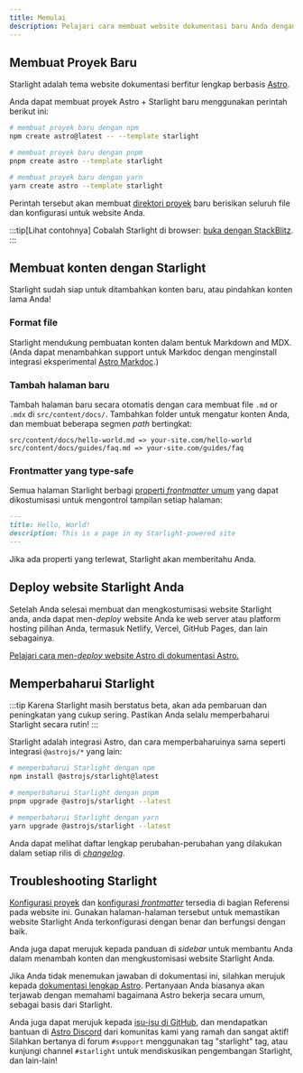 ```yaml
---
title: Memulai
description: Pelajari cara membuat website dokumentasi baru Anda dengan Starlight oleh Astro.
---
```



## Membuat Proyek Baru

Starlight adalah tema website dokumentasi berfitur lengkap berbasis [Astro](https://astro.build).

Anda dapat membuat proyek Astro + Starlight baru menggunakan perintah berikut ini:

<Tabs>
<TabItem label="npm">

```sh
# membuat proyek baru dengan npm
npm create astro@latest -- --template starlight
```

</TabItem>
<TabItem label="pnpm">

```sh
# membuat proyek baru dengan pnpm
pnpm create astro --template starlight
```

</TabItem>
<TabItem label="Yarn">

```sh
# membuat proyek baru dengan yarn
yarn create astro --template starlight
```

</TabItem>
</Tabs>

Perintah tersebut akan membuat [direktori proyek](/id/guides/project-structure/) baru berisikan seluruh file dan konfigurasi untuk website Anda.

:::tip[Lihat contohnya]
Cobalah Starlight di browser:
[buka dengan StackBlitz](https://stackblitz.com/github/withastro/starlight/tree/main/examples/basics).
:::

## Membuat konten dengan Starlight

Starlight sudah siap untuk ditambahkan konten baru, atau pindahkan konten lama Anda!

### Format file

Starlight mendukung pembuatan konten dalam bentuk Markdown and MDX. (Anda dapat menambahkan support untuk Markdoc dengan menginstall integrasi eksperimental [Astro Markdoc](https://docs.astro.build/en/guides/integrations-guide/markdoc/).)

### Tambah halaman baru

Tambah halaman baru secara otomatis dengan cara membuat file `.md` or `.mdx` di `src/content/docs/`. Tambahkan folder untuk mengatur konten Anda, dan membuat beberapa segmen _path_ bertingkat:

```
src/content/docs/hello-world.md => your-site.com/hello-world
src/content/docs/guides/faq.md => your-site.com/guides/faq
```

### Frontmatter yang type-safe

Semua halaman Starlight berbagi [properti _frontmatter_ umum](/id/reference/frontmatter/) yang dapat dikostumisasi untuk mengontrol tampilan setiap halaman:

```md
---
title: Hello, World!
description: This is a page in my Starlight-powered site
---
```

Jika ada properti yang terlewat, Starlight akan memberitahu Anda.

## Deploy website Starlight Anda

Setelah Anda selesai membuat dan mengkostumisasi website Starlight anda, anda dapat men-_deploy_ website Anda ke web server atau platform hosting pilihan Anda, termasuk Netlify, Vercel, GitHub Pages, dan lain sebagainya.

[Pelajari cara men-_deploy_ website Astro di dokumentasi Astro.](https://docs.astro.build/en/guides/deploy/)

## Memperbaharui Starlight

:::tip
Karena Starlight masih berstatus beta, akan ada pembaruan dan peningkatan yang cukup sering. Pastikan Anda selalu memperbaharui Starlight secara rutin!
:::

Starlight adalah integrasi Astro, dan cara memperbaharuinya sama seperti integrasi `@astrojs/*` yang lain:

<Tabs>
<TabItem label="npm">

```sh
# memperbaharui Starlight dengan npm
npm install @astrojs/starlight@latest
```

</TabItem>
<TabItem label="pnpm">

```sh
# memperbaharui Starlight dengan pnpm
pnpm upgrade @astrojs/starlight --latest
```

</TabItem>
<TabItem label="Yarn">

```sh
# memperbaharui Starlight dengan yarn
yarn upgrade @astrojs/starlight --latest
```

</TabItem>
</Tabs>

Anda dapat melihat daftar lengkap perubahan-perubahan yang dilakukan dalam setiap rilis di [_changelog_](https://github.com/withastro/starlight/blob/main/packages/starlight/CHANGELOG.md).

## Troubleshooting Starlight

[Konfigurasi proyek](/id/reference/configuration/) dan [konfigurasi _frontmatter_](/id/reference/frontmatter/) tersedia di bagian Referensi pada website ini. Gunakan halaman-halaman tersebut untuk memastikan website Starlight Anda terkonfigurasi dengan benar dan berfungsi dengan baik.

Anda juga dapat merujuk kepada panduan di _sidebar_ untuk membantu Anda dalam menambah konten dan mengkustomisasi website Starlight Anda.

Jika Anda tidak menemukan jawaban di dokumentasi ini, silahkan merujuk kepada [dokumentasi lengkap Astro](https://docs.astro.build). Pertanyaan Anda biasanya akan terjawab dengan memahami bagaimana Astro bekerja secara umum, sebagai basis dari Starlight.

Anda juga dapat merujuk kepada [isu-isu di GitHub](https://github.com/withastro/starlight/issues), dan mendapatkan bantuan di [Astro Discord](https://astro.build/chat/) dari komunitas kami yang ramah dan sangat aktif! Silahkan bertanya di forum `#support` menggunakan tag "starlight" tag, atau kunjungi channel `#starlight` untuk mendiskusikan pengembangan Starlight, dan lain-lain!

